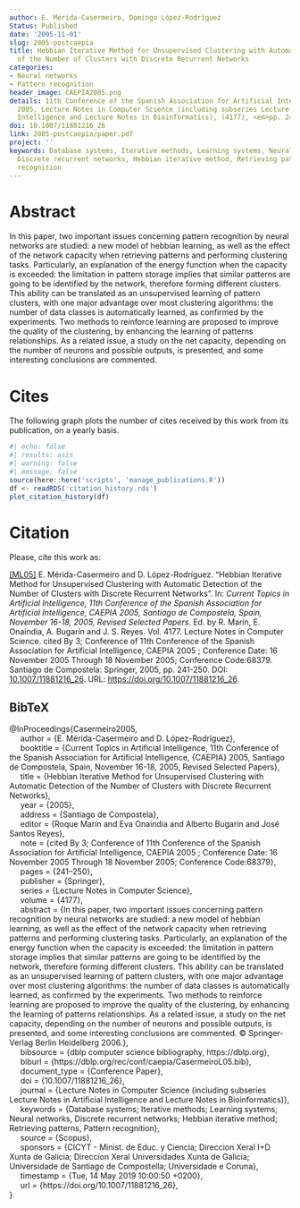 ```yaml
---
author: E. Mérida-Casermeiro, Domingo López-Rodríguez
Status: Published
date: '2005-11-01'
slug: 2005-postcaepia
title: Hebbian Iterative Method for Unsupervised Clustering with Automatic Detection
  of the Number of Clusters with Discrete Recurrent Networks
categories:
- Neural networks
- Pattern recognition
header_image: CAEPIA2005.png
details: 11th Conference of the Spanish Association for Artificial Intelligence (CAEPIA)
  2005, Lecture Notes in Computer Science (including subseries Lecture Notes in Artificial
  Intelligence and Lecture Notes in Bioinformatics), (4177), <em>pp. 241&ndash;250</em>
doi: 10.1007/11881216_26
link: 2005-postcaepia/paper.pdf
project: ''
keywords: Database systems, Iterative methods, Learning systems, Neural networks,
  Discrete recurrent networks, Hebbian iterative method, Retrieving patterns, Pattern
  recognition
---
```




# Abstract


In this paper, two important issues concerning pattern recognition by neural networks are studied: a new model of hebbian learning, as well as the effect of the network capacity when retrieving patterns and performing clustering tasks. Particularly, an explanation of the energy function when the capacity is exceeded: the limitation in pattern storage implies that similar patterns are going to be identified by the network, therefore forming different clusters. This ability can be translated as an unsupervised learning of pattern clusters, with one major advantage over most clustering algorithms: the number of data classes is automatically learned, as confirmed by the experiments. Two methods to reinforce learning are proposed to improve the quality of the clustering, by enhancing the learning of patterns relationships. As a related issue, a study on the net capacity, depending on the number of neurons and possible outputs, is presented, and some interesting conclusions are commented.





# Cites

The following graph plots the number of cites received by this work from its publication, on a yearly basis.

```r
#| echo: false
#| results: asis
#| warning: false
#| message: false
source(here::here('scripts', 'manage_publications.R'))
df <- readRDS('citation_history.rds')
plot_citation_history(df)
```


# Citation
Please, cite this work as:


<a name=bib-Casermeiro2005></a>[[ML05]](#cite-Casermeiro2005) E. Mérida-Casermeiro and D. López-Rodríguez. “Hebbian Iterative Method for Unsupervised Clustering with Automatic Detection of the Number of Clusters with Discrete Recurrent Networks”. In: _Current Topics in Artificial Intelligence, 11th Conference of the Spanish Association for Artificial Intelligence, CAEPIA 2005, Santiago de Compostela, Spain, November 16-18, 2005, Revised Selected Papers_. Ed. by R. Marín, E. Onaindia, A. Bugarín and J. S. Reyes. Vol. 4177. Lecture Notes in Computer Science. cited By 3; Conference of 11th Conference of the Spanish Association for Artificial Intelligence, CAEPIA 2005 ; Conference Date: 16 November 2005 Through 18 November 2005; Conference Code:68379. Santiago de Compostela: Springer, 2005, pp. 241-250. DOI: [10.1007/11881216\_26](https://doi.org/10.1007%2F11881216%5C_26). URL:
[https://doi.org/10.1007/11881216\_26](https://doi.org/10.1007/11881216\_26).

::: {.callout-note appearance="minimal" collapse=true}

## BibTeX

@InProceedings{Casermeiro2005,<br>&nbsp;&nbsp;&nbsp;&nbsp;  author = {E. Mérida-Casermeiro and D. López-Rodríguez},<br>&nbsp;&nbsp;&nbsp;&nbsp;  booktitle = {Current Topics in Artificial Intelligence, 11th Conference of the Spanish Association for Artificial Intelligence, {CAEPIA} 2005, Santiago de Compostela, Spain, November 16-18, 2005, Revised Selected Papers},<br>&nbsp;&nbsp;&nbsp;&nbsp;  title = {Hebbian Iterative Method for Unsupervised Clustering with Automatic Detection of the Number of Clusters with Discrete Recurrent Networks},<br>&nbsp;&nbsp;&nbsp;&nbsp;  year = {2005},<br>&nbsp;&nbsp;&nbsp;&nbsp;  address = {Santiago de Compostela},<br>&nbsp;&nbsp;&nbsp;&nbsp;  editor = {Roque Marín and Eva Onaindia and Alberto Bugarín and José Santos Reyes},<br>&nbsp;&nbsp;&nbsp;&nbsp;  note = {cited By 3; Conference of 11th Conference of the Spanish Association for Artificial Intelligence, CAEPIA 2005 ; Conference Date: 16 November 2005 Through 18 November 2005; Conference Code:68379},<br>&nbsp;&nbsp;&nbsp;&nbsp;  pages = {241--250},<br>&nbsp;&nbsp;&nbsp;&nbsp;  publisher = {Springer},<br>&nbsp;&nbsp;&nbsp;&nbsp;  series = {Lecture Notes in Computer Science},<br>&nbsp;&nbsp;&nbsp;&nbsp;  volume = {4177},<br>&nbsp;&nbsp;&nbsp;&nbsp;  abstract = {In this paper, two important issues concerning pattern recognition by neural networks are studied: a new model of hebbian learning, as well as the effect of the network capacity when retrieving patterns and performing clustering tasks. Particularly, an explanation of the energy function when the capacity is exceeded: the limitation in pattern storage implies that similar patterns are going to be identified by the network, therefore forming different clusters. This ability can be translated as an unsupervised learning of pattern clusters, with one major advantage over most clustering algorithms: the number of data classes is automatically learned, as confirmed by the experiments. Two methods to reinforce learning are proposed to improve the quality of the clustering, by enhancing the learning of patterns relationships. As a related issue, a study on the net capacity, depending on the number of neurons and possible outputs, is presented, and some interesting conclusions are commented. © Springer-Verlag Berlin Heidelberg 2006.},<br>&nbsp;&nbsp;&nbsp;&nbsp;  bibsource = {dblp computer science bibliography, https://dblp.org},<br>&nbsp;&nbsp;&nbsp;&nbsp;  biburl = {https://dblp.org/rec/conf/caepia/CasermeiroL05.bib},<br>&nbsp;&nbsp;&nbsp;&nbsp;  document_type = {Conference Paper},<br>&nbsp;&nbsp;&nbsp;&nbsp;  doi = {10.1007/11881216\_26},<br>&nbsp;&nbsp;&nbsp;&nbsp;  journal = {Lecture Notes in Computer Science (including subseries Lecture Notes in Artificial Intelligence and Lecture Notes in Bioinformatics)},<br>&nbsp;&nbsp;&nbsp;&nbsp;  keywords = {Database systems; Iterative methods; Learning systems; Neural networks, Discrete recurrent networks; Hebbian iterative method; Retrieving patterns, Pattern recognition},<br>&nbsp;&nbsp;&nbsp;&nbsp;  source = {Scopus},<br>&nbsp;&nbsp;&nbsp;&nbsp;  sponsors = {CICYT - Minist. de Educ. y Ciencia; Direccion Xeral I+D Xunta de Galicia; Direccion Xeral Universidades Xunta de Galicia; Universidade de Santiago de Compostella; Universidade e Coruna},<br>&nbsp;&nbsp;&nbsp;&nbsp;  timestamp = {Tue, 14 May 2019 10:00:50 +0200},<br>&nbsp;&nbsp;&nbsp;&nbsp;  url = {https://doi.org/10.1007/11881216\_26},<br>}

:::


